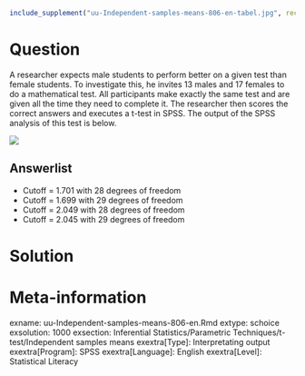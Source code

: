 ```r
include_supplement("uu-Independent-samples-means-806-en-tabel.jpg", recursive = TRUE)
```



Question
========
  
A researcher expects male students to perform better on a given test than female students. To investigate this, he invites 13 males and 17 females to do a mathematical test. All participants make exactly the same test and are given all the time they need to complete it. The researcher then scores the correct answers and executes a t-test in SPSS. The output of the SPSS analysis of this test is below.

![](uu-Independent-samples-means-806-en-tabel.jpg)
  
Answerlist
----------
* Cutoff = 1.701 with 28 degrees of freedom
* Cutoff = 1.699 with 29 degrees of freedom
* Cutoff = 2.049 with 28 degrees of freedom
* Cutoff = 2.045 with 29 degrees of freedom

Solution
========
  


Meta-information
================
exname: uu-Independent-samples-means-806-en.Rmd
extype: schoice
exsolution: 1000
exsection: Inferential Statistics/Parametric Techniques/t-test/Independent samples means
exextra[Type]: Interpretating output
exextra[Program]: SPSS
exextra[Language]: English
exextra[Level]: Statistical Literacy
